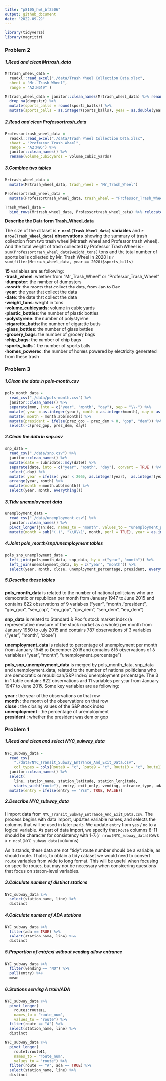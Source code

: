 ```yaml
---
title: "p8105_hw2_bf2506"
output: github_document
date: "2022-09-29"
---
```

```r
library(tidyverse)
library(magrittr)
```


### Problem 2

##### 1.Read and clean Mrtrash_data
```r
Mrtrash_wheel_data =  
  readxl::read_excel("./data/Trash Wheel Collection Data.xlsx",
  sheet = "Mr. Trash Wheel",
  range = "A2:N549" )
```

```r

Mrtrash_wheel_data = janitor::clean_names(Mrtrash_wheel_data) %>% rename(volume_cubicyards = volume_cubic_yards) %>%
  drop_na(dumpster) %>% 
  mutate(sports_balls = round(sports_balls)) %>% 
  mutate(sports_balls = as.integer(sports_balls), year = as.double(year)) 

```

##### 2.Read and clean Professortrash_data
```r
Professortrash_wheel_data = 
  readxl::read_excel("./data/Trash Wheel Collection Data.xlsx",
  sheet = "Professor Trash Wheel", 
  range = "A2:M96") %>% 
  janitor::clean_names() %>% 
  rename(volume_cubicyards = volume_cubic_yards)

```

##### 3.Combine two tables
```r
Mrtrash_wheel_data = 
  mutate(Mrtrash_wheel_data, trash_wheel = "Mr_Trash_Wheel")

Professortrash_wheel_data =
  mutate(Professortrash_wheel_data, trash_wheel = "Professor_Trash_Wheel")

Trash_Wheel_data = 
  bind_rows(Mrtrash_wheel_data, Professortrash_wheel_data) %>% relocate(trash_wheel)

```

**Describe the Data form Trash_Wheel_data**
 
The size of the dataset is **`r ncol(Trash_Wheel_data)` variables** and **`r nrow(Trash_Wheel_data)` observations**, showing the summary of trash collection from two trash wheel(Mr.trash wheel and Professor trash wheel). And the total weight of trash collected by Professor Trash Wheel is`r sum(Professortrash_wheel_data$weight_tons)` tons and the total number of sports balls collected by Mr. Trash Wheel in 2020 is `r sum(filter(Mrtrash_wheel_data, year == 2020)$sports_balls)`

**15** variables are as following:  
**·trash_wheel**: whether from "Mr_Trash_Wheel" or "Professor_Trash_Wheel" <br>
**·dumpster**: the number of dumpsters  <br>
**·month**: the month that collect the data, from Jan to Dec <br>
**·year**: the year that collect the data <br>
**·date**: the date that collect the data <br>
**·weight_tons**: weight in tons <br>
**·volume_cubicyards**: volume in cubic yards <br>
**·plastic_bottles**:  the number of plastic bottles <br>
**·polystyrene**: the number of polystyrene <br>
**·cigarette_butts**: the number of cigarette butts <br> 
**·glass_bottles**: the number of glass bottles <br>
**·grocery_bags**: the number of grocery bags <br>
**·chip_bags**: the number of chip bags <br>
**·sports_balls**：the number of sports balls <br>
**·homes_powered**: the number of homes powered by  electricity generated from these trash <br>
 
### Problem 3

##### 1.Clean the data in pols-month.csv
```r
pols_month_data =
  read_csv("./data/pols-month.csv") %>% 
  janitor::clean_names() %>% 
  separate(mon, into = c("year", "month", "day"), sep = "\\-") %>% 
  mutate( year = as.integer(year), month = as.integer(month), day = as.integer(day)) %>% 
  mutate( month = month.abb[month]) %>%
  mutate(president = ifelse(prez_gop - prez_dem > 0, "gop", "dem")) %>% 
  select(-c(prez_gop, prez_dem, day))

```

##### 2.Clean the data in snp.csv
```r

snp_data =
  read_csv("./data/snp.csv") %>%
  janitor::clean_names() %>% 
  mutate(date = lubridate::mdy(date)) %>% 
  separate(date, into = c("year", "month", "day"), convert = TRUE ) %>% 
  select(-day) %>% 
  mutate( year = ifelse( year < 2050, as.integer(year),  as.integer(year - 100) )) %>%  
  arrange(year, month) %>% 
  mutate(month = month.abb[month]) %>% 
  select(year, month, everything())

```

##### 3.Tidy unemployment data

```r

unemployment_data = 
  read_csv("./data/unemployment.csv") %>% 
  janitor::clean_names() %>% 
  pivot_longer(jan:dec, names_to = "month", values_to = "unemployment_percentage") %>% 
  mutate(month = sub("(.)", "\\U\\1", month, perl = TRUE), year = as.integer(year))

```

##### 4.Joint pols_month/snp/unemployment tables

```r

pols_snp_unemployment_data = 
  left_join(pols_month_data, snp_data, by = c("year", "month")) %>% 
  left_join(unemployment_data, by = c("year", "month")) %>% 
  select(year, month, close, unemployment_percentage, president, everything())

```
##### 5.Describe these tables

**pols_month_data**  is related to the number of national politicians who are democratic or republican per month from January 1947 to June 2015 and contains 822 observations of 9 variables ("year", "month，"president", "gov_gop", "sen_gop", "rep_gop", "gov_dem", "sen_dem", "rep_dem")
 
**snp_data** is related to Standard & Poor’s stock market index (a representative measure of the stock market as a whole) per month from January 1950 to July 2015 and contains 787 observations of 3 variables ("year", "month", "close")
       
**unemployment_data** is related to percentage of unemployment per month from January 1948 to December 2015 and contains 816 observations of 3 variables ("year", "month", "unemployment_percentage")

**pols_snp_unemployment_data** is merged by pols_month_data, snp_data and unemployment_data, related to  the number of national politicians who are democratic or republican/S&P index/
unemployment percentage. The 3 in 1 table contains 822 observations and 11 variables per year from January 1947 to June 2015. Some key variables are as following:
 
**year** : the year of the observations on that row <br>
**month** : the month of the observations on that row <br>
**close** : the closing values of the S&P stock index <br>
**unemployment** : the percentage of unemployment <br>
**president** : whether the president was dem or gop 


### Problem 1

##### 1.Read and clean and select NYC_subway_data
```r
NYC_subway_data = 
  read_csv(
    "./data/NYC_Transit_Subway_Entrance_And_Exit_Data.csv",
    col_types = cols(Route8 = "c", Route9 = "c", Route10 = "c", Route11 = "c")) %>% 
  janitor::clean_names() %>% 
  select(
    line, station_name, station_latitude, station_longitude, 
    starts_with("route"), entry, exit_only, vending, entrance_type, ada) %>% 
  mutate(entry = ifelse(entry == "YES", TRUE, FALSE))
```

##### 2.Describe NYC_subway_data
I import data from `NYC_Transit_Subway_Entrance_And_Exit_Data.csv`. The process begins with data import, updates variable names, and selects the columns that will be used in later parts. We update `entry` from `yes` / `no` to a logical variable. As part of data import, we specify that `Route` columns 8-11 should be character for consistency with 1-7.(`r nrow(NYC_subway_data)`rows x `r ncol(NYC_subway_data)`columns)

As it stands, these data are not "tidy": route number should be a variable, as should route. That is, to obtain a tidy dataset we would need to convert `route` variables from wide to long format. This will be useful when focusing on specific routes, but may not be necessary when considering questions that focus on station-level variables. 
 
##### 3.Calculate number of distinct stations
```r
NYC_subway_data %>% 
  select(station_name, line) %>% 
  distinct
```

##### 4.Calculate number of ADA stations
```r
NYC_subway_data %>% 
  filter(ada == TRUE) %>% 
  select(station_name, line) %>% 
  distinct
```

##### 5.Proportion of entr/exi without vending allow entrance
```r
NYC_subway_data %>% 
  filter(vending == "NO") %>% 
  pull(entry) %>% 
  mean
```

##### 6.Stations serving A train/ADA
```r
NYC_subway_data %>% 
  pivot_longer(
    route1:route11,
    names_to = "route_num",
    values_to = "route") %>% 
  filter(route == "A") %>% 
  select(station_name, line) %>% 
  distinct

NYC_subway_data %>% 
  pivot_longer(
    route1:route11,
    names_to = "route_num",
    values_to = "route") %>% 
  filter(route == "A", ada == TRUE) %>% 
  select(station_name, line) %>% 
  distinct
```